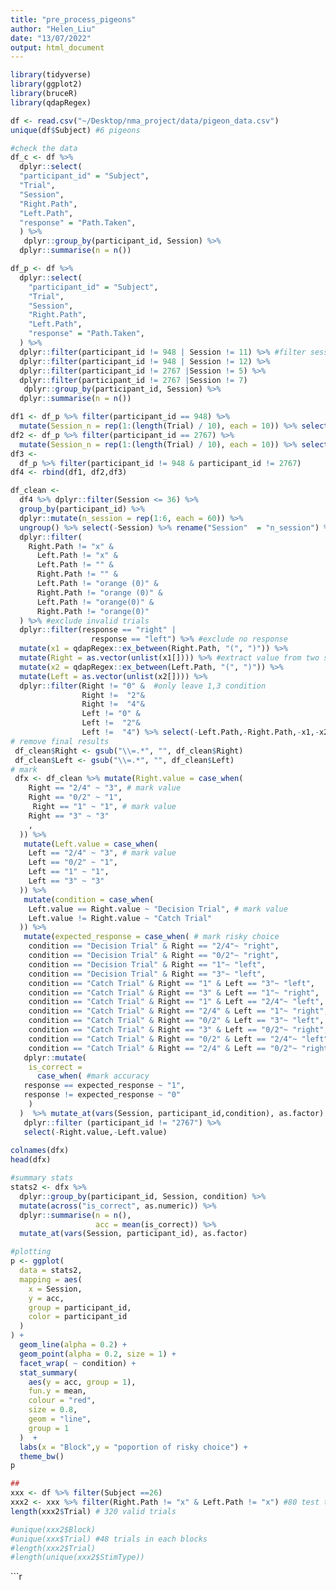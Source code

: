 ```yaml
---
title: "pre_process_pigeons"
author: "Helen_Liu"
date: "13/07/2022"
output: html_document
---
```


```r
library(tidyverse)
library(ggplot2)
library(bruceR)
library(qdapRegex)
```


```r
df <- read.csv("~/Desktop/nma_project/data/pigeon_data.csv")
unique(df$Subject) #6 pigeons
```


```r
#check the data
df_c <- df %>% 
  dplyr::select(
  "participant_id" = "Subject",
  "Trial",
  "Session",
  "Right.Path",
  "Left.Path",
  "response" = "Path.Taken", 
  ) %>%
   dplyr::group_by(participant_id, Session) %>%
  dplyr::summarise(n = n())
```


```r
df_p <- df %>%
  dplyr::select(
    "participant_id" = "Subject",
    "Trial",
    "Session",
    "Right.Path",
    "Left.Path",
    "response" = "Path.Taken",
  ) %>% 
  dplyr::filter(participant_id != 948 | Session != 11) %>% #filter sessions that does not have 10 trials
  dplyr::filter(participant_id != 948 | Session != 12) %>%
  dplyr::filter(participant_id != 2767 |Session != 5) %>%
  dplyr::filter(participant_id != 2767 |Session != 7) 
   dplyr::group_by(participant_id, Session) %>%
  dplyr::summarise(n = n())
```


```r
df1 <- df_p %>% filter(participant_id == 948) %>%
  mutate(Session_n = rep(1:(length(Trial) / 10), each = 10)) %>% select(-Session) %>% rename(Session = Session_n)
df2 <- df_p %>% filter(participant_id == 2767) %>%
  mutate(Session_n = rep(1:(length(Trial) / 10), each = 10)) %>% select(-Session) %>% rename(Session = Session_n)
df3 <-
  df_p %>% filter(participant_id != 948 & participant_id != 2767)
df4 <- rbind(df1, df2,df3)

df_clean <-
  df4 %>% dplyr::filter(Session <= 36) %>%
  group_by(participant_id) %>%
  dplyr::mutate(n_session = rep(1:6, each = 60)) %>%
  ungroup() %>% select(-Session) %>% rename("Session"  = "n_session") %>%
  dplyr::filter(
    Right.Path != "x" &
      Left.Path != "x" &
      Left.Path != "" &
      Right.Path != "" &
      Left.Path != "orange (0)" &
      Right.Path != "orange (0)" &
      Left.Path != "orange(0)" &
      Right.Path != "orange(0)"
  ) %>% #exclude invalid trials
  dplyr::filter(response == "right" |
                  response == "left") %>% #exclude no response
  mutate(x1 = qdapRegex::ex_between(Right.Path, "(", ")")) %>%
  mutate(Right = as.vector(unlist(x1[]))) %>% #extract value from two sides
  mutate(x2 = qdapRegex::ex_between(Left.Path, "(", ")")) %>%
  mutate(Left = as.vector(unlist(x2[]))) %>%
  dplyr::filter(Right != "0" &  #only leave 1,3 condition
                Right !=  "2"&
                Right !=  "4"&  
                Left != "0" & 
                Left !=  "2"&
                Left !=  "4") %>% select(-Left.Path,-Right.Path,-x1,-x2)
# remove final results 
 df_clean$Right <- gsub("\\=.*", "", df_clean$Right) 
 df_clean$Left <- gsub("\\=.*", "", df_clean$Left)
# mark 
 dfx <- df_clean %>% mutate(Right.value = case_when(
    Right == "2/4" ~ "3", # mark value
    Right == "0/2" ~ "1",
     Right == "1" ~ "1", # mark value
    Right == "3" ~ "3"
    ,
  )) %>% 
   mutate(Left.value = case_when(
    Left == "2/4" ~ "3", # mark value
    Left == "0/2" ~ "1",
    Left == "1" ~ "1", 
    Left == "3" ~ "3"
  )) %>%
   mutate(condition = case_when(
    Left.value == Right.value ~ "Decision Trial", # mark value
    Left.value != Right.value ~ "Catch Trial"
  )) %>%  
   mutate(expected_response = case_when( # mark risky choice
    condition == "Decision Trial" & Right == "2/4"~ "right", 
    condition == "Decision Trial" & Right == "0/2"~ "right",
    condition == "Decision Trial" & Right == "1"~ "left", 
    condition == "Decision Trial" & Right == "3"~ "left",
    condition == "Catch Trial" & Right == "1" & Left == "3"~ "left",
    condition == "Catch Trial" & Right == "3" & Left == "1"~ "right",
    condition == "Catch Trial" & Right == "1" & Left == "2/4"~ "left",
    condition == "Catch Trial" & Right == "2/4" & Left == "1"~ "right",
    condition == "Catch Trial" & Right == "0/2" & Left == "3"~ "left",
    condition == "Catch Trial" & Right == "3" & Left == "0/2"~ "right",
    condition == "Catch Trial" & Right == "0/2" & Left == "2/4"~ "left",
    condition == "Catch Trial" & Right == "2/4" & Left == "0/2"~ "right")) %>%  
   dplyr::mutate(
    is_correct = 
      case_when( #mark accuracy
   response == expected_response ~ "1", 
   response != expected_response ~ "0"
    )
  )  %>% mutate_at(vars(Session, participant_id,condition), as.factor) %>% 
   dplyr::filter (participant_id != "2767") %>%
   select(-Right.value,-Left.value)
 
colnames(dfx)
head(dfx)
```


```r
#summary stats
stats2 <- dfx %>%
  dplyr::group_by(participant_id, Session, condition) %>%
  mutate(across("is_correct", as.numeric)) %>%
  dplyr::summarise(n = n(),
                   acc = mean(is_correct)) %>%
  mutate_at(vars(Session, participant_id), as.factor)

#plotting
p <- ggplot(
  data = stats2,
  mapping = aes(
    x = Session,
    y = acc,
    group = participant_id,
    color = participant_id
  )
) +
  geom_line(alpha = 0.2) +
  geom_point(alpha = 0.2, size = 1) +
  facet_wrap( ~ condition) +
  stat_summary(
    aes(y = acc, group = 1),
    fun.y = mean,
    colour = "red",
    size = 0.8,
    geom = "line",
    group = 1
  )  +
  labs(x = "Block",y = "poportion of risky choice") +
  theme_bw()
p
```


```r
##
xxx <- df %>% filter(Subject ==26)
xxx2 <- xxx %>% filter(Right.Path != "x" & Left.Path != "x") #80 test trials
length(xxx2$Trial) # 320 valid trials 

#unique(xxx2$Block)
#unique(xxx$Trial) #48 trials in each blocks 
#length(xxx2$Trial) 
#length(unique(xxx2$StimType))
```


```r


